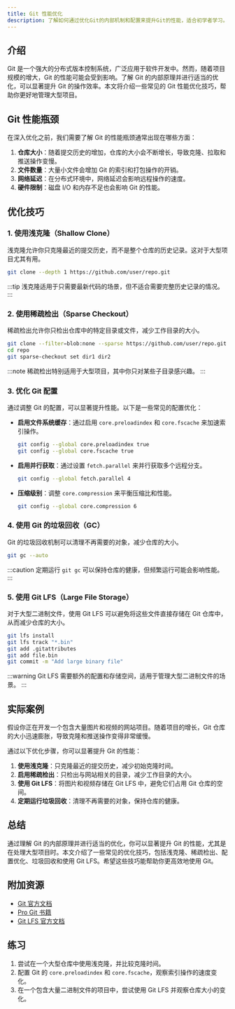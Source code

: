 ```yaml
---
title: Git 性能优化
description: 了解如何通过优化Git的内部机制和配置来提升Git的性能，适合初学者学习。
---
```


## 介绍

Git 是一个强大的分布式版本控制系统，广泛应用于软件开发中。然而，随着项目规模的增大，Git 的性能可能会受到影响。了解 Git 的内部原理并进行适当的优化，可以显著提升 Git 的操作效率。本文将介绍一些常见的 Git 性能优化技巧，帮助你更好地管理大型项目。

## Git 性能瓶颈

在深入优化之前，我们需要了解 Git 的性能瓶颈通常出现在哪些方面：

1. **仓库大小**：随着提交历史的增加，仓库的大小会不断增长，导致克隆、拉取和推送操作变慢。
2. **文件数量**：大量小文件会增加 Git 的索引和打包操作的开销。
3. **网络延迟**：在分布式环境中，网络延迟会影响远程操作的速度。
4. **硬件限制**：磁盘 I/O 和内存不足也会影响 Git 的性能。

## 优化技巧

### 1. 使用浅克隆（Shallow Clone）

浅克隆允许你只克隆最近的提交历史，而不是整个仓库的历史记录。这对于大型项目尤其有用。

```bash
git clone --depth 1 https://github.com/user/repo.git
```

:::tip
浅克隆适用于只需要最新代码的场景，但不适合需要完整历史记录的情况。
:::

### 2. 使用稀疏检出（Sparse Checkout）

稀疏检出允许你只检出仓库中的特定目录或文件，减少工作目录的大小。

```bash
git clone --filter=blob:none --sparse https://github.com/user/repo.git
cd repo
git sparse-checkout set dir1 dir2
```

:::note
稀疏检出特别适用于大型项目，其中你只对某些子目录感兴趣。
:::

### 3. 优化 Git 配置

通过调整 Git 的配置，可以显著提升性能。以下是一些常见的配置优化：

- **启用文件系统缓存**：通过启用 `core.preloadindex` 和 `core.fscache` 来加速索引操作。

  ```bash
  git config --global core.preloadindex true
  git config --global core.fscache true
  ```

- **启用并行获取**：通过设置 `fetch.parallel` 来并行获取多个远程分支。

  ```bash
  git config --global fetch.parallel 4
  ```

- **压缩级别**：调整 `core.compression` 来平衡压缩比和性能。

  ```bash
  git config --global core.compression 6
  ```

### 4. 使用 Git 的垃圾回收（GC）

Git 的垃圾回收机制可以清理不再需要的对象，减少仓库的大小。

```bash
git gc --auto
```

:::caution
定期运行 `git gc` 可以保持仓库的健康，但频繁运行可能会影响性能。
:::

### 5. 使用 Git LFS（Large File Storage）

对于大型二进制文件，使用 Git LFS 可以避免将这些文件直接存储在 Git 仓库中，从而减少仓库的大小。

```bash
git lfs install
git lfs track "*.bin"
git add .gitattributes
git add file.bin
git commit -m "Add large binary file"
```

:::warning
Git LFS 需要额外的配置和存储空间，适用于管理大型二进制文件的场景。
:::

## 实际案例

假设你正在开发一个包含大量图片和视频的网站项目。随着项目的增长，Git 仓库的大小迅速膨胀，导致克隆和推送操作变得非常缓慢。

通过以下优化步骤，你可以显著提升 Git 的性能：

1. **使用浅克隆**：只克隆最近的提交历史，减少初始克隆时间。
2. **启用稀疏检出**：只检出与网站相关的目录，减少工作目录的大小。
3. **使用 Git LFS**：将图片和视频存储在 Git LFS 中，避免它们占用 Git 仓库的空间。
4. **定期运行垃圾回收**：清理不再需要的对象，保持仓库的健康。

## 总结

通过理解 Git 的内部原理并进行适当的优化，你可以显著提升 Git 的性能，尤其是在处理大型项目时。本文介绍了一些常见的优化技巧，包括浅克隆、稀疏检出、配置优化、垃圾回收和使用 Git LFS。希望这些技巧能帮助你更高效地使用 Git。

## 附加资源

- [Git 官方文档](https://git-scm.com/doc)
- [Pro Git 书籍](https://git-scm.com/book/en/v2)
- [Git LFS 官方文档](https://git-lfs.github.com/)

## 练习

1. 尝试在一个大型仓库中使用浅克隆，并比较克隆时间。
2. 配置 Git 的 `core.preloadindex` 和 `core.fscache`，观察索引操作的速度变化。
3. 在一个包含大量二进制文件的项目中，尝试使用 Git LFS 并观察仓库大小的变化。

